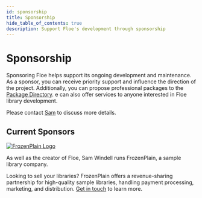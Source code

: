 ```yaml
---
id: sponsorship
title: Sponsorship
hide_table_of_contents: true
description: Support Floe's development through sponsorship
---
```


<!--
SPDX-FileCopyrightText: 2025 Sam Windell
SPDX-License-Identifier: MIT
-->

# Sponsorship

Sponsoring Floe helps support its ongoing development and maintenance. As a sponsor, you can receive priority support and influence the direction of the project. Additionally, you can propose professional packages to the [Package Directory](/packages).
e can also offer services to anyone interested in Floe library development.

Please contact [Sam](mailto:sam@frozenplain.com) to discuss more details.

## Current Sponsors

[![FrozenPlain Logo](https://www.frozenplain.com/icons/logo-adj.svg)](https://www.frozenplain.com)

As well as the creator of Floe, Sam Windell runs FrozenPlain, a sample library company.

Looking to sell your libraries? FrozenPlain offers a revenue-sharing partnership for high-quality sample libraries, handling payment processing, marketing, and distribution. [Get in touch](https://www.frozenplain.com/contact) to learn more.
